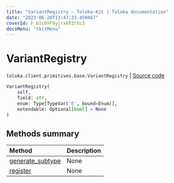 ```yaml
---
title: "VariantRegistry — Toloka-Kit | Toloka documentation"
date: "2023-06-20T13:47:33.450467"
coverId: F_bIcOYF9yjrxkPZrXc3
docsMenu: "tkitMenu"
---
```


# VariantRegistry

`toloka.client.primitives.base.VariantRegistry` | [Source code](https://github.com/Toloka/toloka-kit/blob/v1.2.0/src/client/primitives/base.py#L35)

```python
VariantRegistry(
    self,
    field: str,
    enum: Type[TypeVar('E', bound=Enum)],
    extendable: Optional[bool] = None
)
```

## Methods summary

| Method | Description |
| :------| :-----------|
[generate_subtype](/docs/toloka-kit/reference/toloka.client.primitives.base.VariantRegistry.generate_subtype)| None
[register](/docs/toloka-kit/reference/toloka.client.primitives.base.VariantRegistry.register)| None